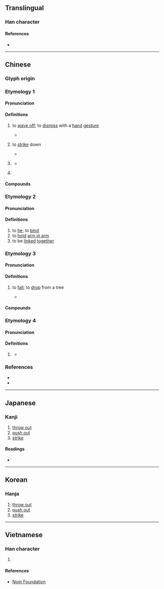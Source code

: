 {{character info}}
==Translingual==

===Han character===
{{Han char|rn=64|rad=手|as=11|sn=14|four=51091|canj=QMWF|ids=⿰扌票}}

====References====
* {{Han ref|kx=0452.120|dkj=12651|dj=0802.160|hdz=31943.060|uh=647D|ud=25725|bh=E1E1|bd=57825}}

----

==Chinese==

===Glyph origin===
{{Han etym}}

===Etymology 1===
{{zh-forms}}

====Pronunciation====
{{zh-pron
|m=biāo
|c=biu1,piu1
|mn=
|mc=1
|oc=3,1
|cat=v
}}<!--謹按：此音大致從「教育部國語字典」-->
{{attention|zh|please check}}
{{attention|yue|please check}}
{{attn|ltc}}{{attn|och|Middle+Old Chinese needs to be distributed}}

====Definitions====
{{zh-hanzi}}

# {{lb|zh|literary}} to [[wave off]]; to [[dismiss]] with a [[hand]] [[gesture]]
#* {{zh-x|於 卒 也，摽{biāo} 使者 出 諸 大門 之外，北面 稽{qǐ}首 再拜 而 不 受。|[A]nd at length, having '''motioned to''' the messenger to go outside the great door, he bowed his head to the ground with his face to the north, did obeisance twice, and declined the gift.|ref=Mencius-L}}<!--謹按：宋朱熹《四書章句》注：「音杓」-->
# {{lb|zh|literary}} to [[strike]] down
#* {{zh-x|長{cháng} 木 之 斃，無 不 摽{biāo} 也。|When a tall tree falls, there is no one it won't '''strike'''.|ref=Zuozhuan}}<!--謹按：哀十二年，註「擊也」《經典釋文》注音「敷蕭反，又普交反」，又音同「抛」-->
# {{lb|zh|literary}} {{zh-alt-form|鏢|[[tip]] of a [[sword]]}}
#* {{zh-x|及 至 ^青、^戎，摽{biāo} 末 之 功，一言 之 勞，然 猶 皆 蒙 丘-山 之 賞。|As of (Wei) Qing and (Gongsun) Rong, even for merits as small as the '''tip of a blade''' and exploits as trivial as one word, they all received rewards befitting a feudal lord.|ref=Hanshu}}
# {{lb|zh|literary}} {{zh-alt-form|標|[[mark]]; [[sign]]}}

====Compounds====
{{zh-der|擗摽|摽幟|摽牌}}

===Etymology 2===
{{zh-forms}}

====Pronunciation====
{{zh-pron
|m=biào
|c=
|mn=
|mc=
|oc=
|cat=v
}}

====Definitions====
{{zh-hanzi}}

# to [[tie]]; to [[bind]]
# to [[hold]] [[arm in arm]]
# to be [[linked]] [[together]]

===Etymology 3===
{{zh-forms}}

====Pronunciation====
{{zh-pron
|m=piǎo,biào,1nb=Taiwan,2nb=Mainland
|c=piu5
|mn=
|mc=2+3
|oc=1,3+2
|cat=v
}}<!--國語讀音按教育部國語辭典和漢語大辭典，粵音按中文大學多功能字庫-->

====Definitions====
{{zh-hanzi}}

# {{lb|zh|literary}} to [[fall]]; {{q|chiefly of flowers and fruits}} to [[drop]] from a tree
#* {{zh-x|摽{piǎo} 有 梅，頃 筐 塈{xì} 之。|'''Dropt''' are the fruits from the plum-tree; / In my shallow basket I have collected them.|ref=Shijing}}

====Compounds====
{{zh-der|摽說|摽落|摽梅之年|摽梅|摽有梅}}

===Etymology 4===
{{zh-forms}}

====Pronunciation====
{{zh-pron
|m=pāo
|oc=2,n
|cat=v
}}

====Definitions====
{{zh-hanzi}}

# {{lb|zh|obsolete}} {{zh-alt-form|拋}}
#* {{zh-x|已 盟，^曹-子 摽{pāo} 劍 而 去 之。|Having sworn the oath, Cao Zi '''discarded''' the sword on the ground and took leave of him.|ref=Gongyangzhuan}}<!--謹按莊十三年《經典釋文》「普交反」-->

===References===
* {{R:twedu|B01395}}
* {{R:yue:mfccd}}

----

==Japanese==

===Kanji===
{{ja-kanji|grade=|rs=手11}}

# [[throw out]]
# [[push out]]
# [[strike]]

====Readings====
* {{ja-readings|on=ひょう,びょう,ほう|kun=うつ}}

----

==Korean==

===Hanja===
{{ko-hanja|표}}

# [[throw out]]
# [[push out]]
# [[strike]]

----

==Vietnamese==

===Han character===
{{vi-readings|rs=手11|readings=phiếu,xeo,bêu,xều}}

# {{rfdef|vi|sort=手11}}

====References====
* [http://nomfoundation.org/common/nom_details.php?codepoint=647d Nom Foundation]